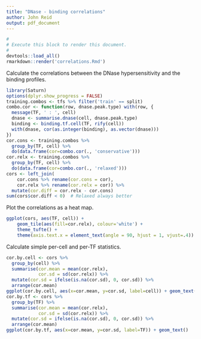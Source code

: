 ```yaml
---
title: "DNase - binding correlations"
author: John Reid
output: pdf_document
---
```


```r
#
# Execute this block to render this document.
#
devtools::load_all()
rmarkdown::render('correlations.Rmd')
```

Calculate the correlations between the DNase hypersensitivity and the binding profiles.
```r
library(Saturn)
options(dplyr.show_progress = FALSE)
training.combos <- tfs %>% filter('train' == split)
combo.cor <- function(row, dnase.peak.type) with(row, {
  message(TF, ' : ', cell)
  dnase <- summarise.dnase(cell, dnase.peak.type)
  binding <- binding.tf.cell(TF, rify(cell))
  with(dnase, cor(as.integer(binding), as.vector(dnase)))
})
cor.cons <- training.combos %>%
  group_by(TF, cell) %>%
  do(data.frame(cor=combo.cor(., 'conservative')))
cor.relx <- training.combos %>%
  group_by(TF, cell) %>%
  do(data.frame(cor=combo.cor(., 'relaxed')))
cors <- left_join(
    cor.cons %>% rename(cor.cons = cor),
    cor.relx %>% rename(cor.relx = cor)) %>%
  mutate(cor.diff = cor.relx - cor.cons)
sum(cors$cor.diff < 0)  # Relaxed always better
```

Plot the correlations as a heat map.
```r
ggplot(cors, aes(TF, cell)) +
    geom_tile(aes(fill=cor.relx), colour='white') +
    theme_tufte() +
    theme(axis.text.x = element_text(angle = 90, hjust = 1, vjust=.4))
```

Calculate simple per-cell and per-TF statistics.
```r
cor.by.cell <- cors %>%
  group_by(cell) %>%
  summarise(cor.mean = mean(cor.relx),
            cor.sd = sd(cor.relx)) %>%
  mutate(cor.sd = ifelse(is.na(cor.sd), 0, cor.sd)) %>%
  arrange(cor.mean)
ggplot(cor.by.cell, aes(x=cor.mean, y=cor.sd, label=cell)) + geom_text()
cor.by.tf <- cors %>%
  group_by(TF) %>%
  summarise(cor.mean = mean(cor.relx),
            cor.sd = sd(cor.relx)) %>%
  mutate(cor.sd = ifelse(is.na(cor.sd), 0, cor.sd)) %>%
  arrange(cor.mean)
ggplot(cor.by.tf, aes(x=cor.mean, y=cor.sd, label=TF)) + geom_text()
```
